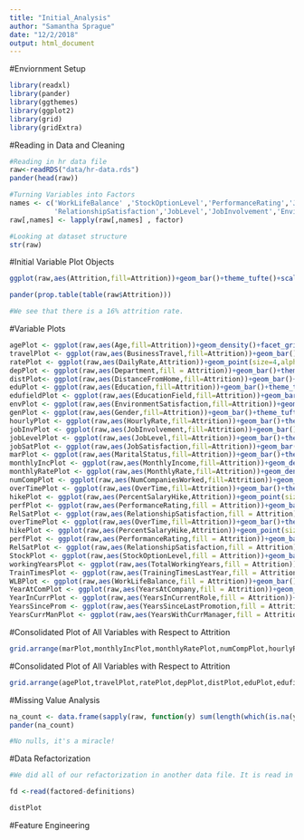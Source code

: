 ```yaml
---
title: "Initial_Analysis"
author: "Samantha Sprague"
date: "12/2/2018"
output: html_document
---
```


#Enviornment Setup
```r
library(readxl)
library(pander)
library(ggthemes)
library(ggplot2)
library(grid)
library(gridExtra)
```

#Reading in Data and Cleaning
```r
#Reading in hr data file
raw<-readRDS("data/hr-data.rds")
pander(head(raw))

#Turning Variables into Factors
names <- c('WorkLifeBalance' ,'StockOptionLevel','PerformanceRating','JobSatisfaction',
           'RelationshipSatisfaction','JobLevel','JobInvolvement','EnvironmentSatisfaction','Education')
raw[,names] <- lapply(raw[,names] , factor)

#Looking at dataset structure
str(raw)
```

#Initial Variable Plot Objects
```r
ggplot(raw,aes(Attrition,fill=Attrition))+geom_bar()+theme_tufte()+scale_fill_few("Dark")+ggtitle("Attrition Frequencies")+ylab("Frequency of Employees")+ theme(plot.title = element_text(hjust = 0.5))

pander(prop.table(table(raw$Attrition)))

#We see that there is a 16% attrition rate.
```

#Variable Plots
```r
agePlot <- ggplot(raw,aes(Age,fill=Attrition))+geom_density()+facet_grid(~Attrition)+theme_tufte()+scale_fill_few("Dark")
travelPlot <- ggplot(raw,aes(BusinessTravel,fill=Attrition))+geom_bar()+theme_tufte()+scale_fill_few("Dark")
ratePlot <- ggplot(raw,aes(DailyRate,Attrition))+geom_point(size=4,alpha = 0.05)+theme_tufte()+scale_fill_few("Dark")
depPlot <- ggplot(raw,aes(Department,fill = Attrition))+geom_bar()+theme_tufte()+scale_fill_few("Dark")
distPlot<- ggplot(raw,aes(DistanceFromHome,fill=Attrition))+geom_bar()+theme_tufte()+scale_fill_few("Dark")
eduPlot <- ggplot(raw,aes(Education,fill=Attrition))+geom_bar()+theme_tufte()+scale_fill_few("Dark")
edufieldPlot <- ggplot(raw,aes(EducationField,fill=Attrition))+geom_bar()+theme_tufte()+scale_fill_few("Dark")
envPlot <- ggplot(raw,aes(EnvironmentSatisfaction,fill=Attrition))+geom_bar()+theme_tufte()+scale_fill_few("Dark")
genPlot <- ggplot(raw,aes(Gender,fill=Attrition))+geom_bar()+theme_tufte()+scale_fill_few("Dark")
hourlyPlot <- ggplot(raw,aes(HourlyRate,fill=Attrition))+geom_bar()+theme_tufte()+scale_fill_few("Dark")
jobInvPlot <- ggplot(raw,aes(JobInvolvement,fill=Attrition))+geom_bar()+theme_tufte()+scale_fill_few("Dark")
jobLevelPlot <- ggplot(raw,aes(JobLevel,fill=Attrition))+geom_bar()+theme_tufte()+scale_fill_few("Dark")
jobSatPlot <- ggplot(raw,aes(JobSatisfaction,fill=Attrition))+geom_bar()+theme_tufte()+scale_fill_few("Dark")
marPlot <- ggplot(raw,aes(MaritalStatus,fill=Attrition))+geom_bar()+theme_tufte()+scale_fill_few("Dark")
monthlyIncPlot <- ggplot(raw,aes(MonthlyIncome,fill=Attrition))+geom_density()+theme_tufte()+scale_fill_few("Dark")
monthlyRatePlot <- ggplot(raw,aes(MonthlyRate,fill=Attrition))+geom_density()+theme_tufte()+scale_fill_few("Dark")
numCompPlot <- ggplot(raw,aes(NumCompaniesWorked,fill=Attrition))+geom_bar()+theme_tufte()+scale_fill_few("Dark")
overTimePlot <- ggplot(raw,aes(OverTime,fill=Attrition))+geom_bar()+theme_tufte()+scale_fill_few("Dark")
hikePlot <- ggplot(raw,aes(PercentSalaryHike,Attrition))+geom_point(size=4,alpha = 0.01)+theme_tufte()+scale_fill_few("Dark")
perfPlot <- ggplot(raw,aes(PerformanceRating,fill = Attrition))+geom_bar()+theme_tufte()+scale_fill_few("Dark")
RelSatPlot <- ggplot(raw,aes(RelationshipSatisfaction,fill = Attrition))+geom_bar()+theme_tufte()+scale_fill_few("Dark")
overTimePlot <- ggplot(raw,aes(OverTime,fill=Attrition))+geom_bar()+theme_tufte()+scale_fill_few("Dark")
hikePlot <- ggplot(raw,aes(PercentSalaryHike,Attrition))+geom_point(size=4,alpha = 0.01)+theme_tufte()+scale_fill_few("Dark")
perfPlot <- ggplot(raw,aes(PerformanceRating,fill = Attrition))+geom_bar()+theme_tufte()+scale_fill_few("Dark")
RelSatPlot <- ggplot(raw,aes(RelationshipSatisfaction,fill = Attrition))+geom_bar()+theme_tufte()+scale_fill_few("Dark")
StockPlot <- ggplot(raw,aes(StockOptionLevel,fill = Attrition))+geom_bar()+theme_tufte()+scale_fill_few("Dark")
workingYearsPlot <- ggplot(raw,aes(TotalWorkingYears,fill = Attrition))+geom_bar()+theme_tufte()+scale_fill_few("Dark")
TrainTimesPlot <- ggplot(raw,aes(TrainingTimesLastYear,fill = Attrition))+geom_bar()+theme_tufte()+scale_fill_few("Dark")
WLBPlot <- ggplot(raw,aes(WorkLifeBalance,fill = Attrition))+geom_bar()+theme_tufte()+scale_fill_few("Dark")
YearAtComPlot <- ggplot(raw,aes(YearsAtCompany,fill = Attrition))+geom_bar()+theme_tufte()+scale_fill_few("Dark")
YearInCurrPlot <- ggplot(raw,aes(YearsInCurrentRole,fill = Attrition))+geom_bar()+theme_tufte()+scale_fill_few("Dark")
YearsSinceProm <- ggplot(raw,aes(YearsSinceLastPromotion,fill = Attrition))+geom_bar()+theme_tufte()+scale_fill_few("Dark")
YearsCurrManPlot <- ggplot(raw,aes(YearsWithCurrManager,fill = Attrition))+geom_bar()+theme_tufte()+scale_fill_few("Dark")
```

#Consolidated Plot of All Variables with Respect to Attrition
```r
grid.arrange(marPlot,monthlyIncPlot,monthlyRatePlot,numCompPlot,hourlyPlot,jobInvPlot,jobLevelPlot,jobSatPlot,overTimePlot,hikePlot,perfPlot,RelSatPlot,StockPlot,workingYearsPlot,TrainTimesPlot,WLBPlot,YearAtComPlot,YearInCurrPlot,YearsSinceProm,YearsCurrManPlot,ncol=3,top = "Analysis of Attrition in Comparison to All Dataset Variables")
```

#Consolidated Plot of All Variables with Respect to Attrition
```r
grid.arrange(agePlot,travelPlot,ratePlot,depPlot,distPlot,eduPlot,edufieldPlot,envPlot,genPlot,ncol=3,top="plots")
```

#Missing Value Analysis
```r
na_count <- data.frame(sapply(raw, function(y) sum(length(which(is.na(y))))))
pander(na_count)

#No nulls, it's a miracle!
```
#Data Refactorization
```r
#We did all of our refactorization in another data file. It is read in here and used for further analysis. We leveraged the data description file to redine these new feature. 

fd <-read(factored-definitions)
```


```r
distPlot
```



#Feature Engineering
```r

```

